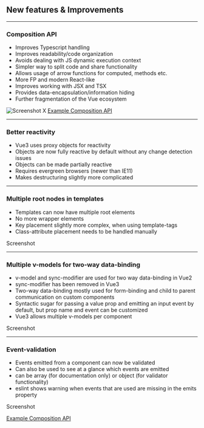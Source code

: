 <!-- section-title: New features & Improvements -->
## New features & Improvements

---
### Composition API
<!-- block-start: grid -->
<!-- block-start: column -->
<!-- classes: grid.sm -->
- Improves Typescript handling
- Improves readability/code organization
- Avoids dealing with JS dynamic execution context
- Simpler way to split code and share functionality
- Allows usage of arrow functions for computed, methods etc.
- More FP and modern React-like
- Improves working with JSX and TSX
- Provides data-encapsulation/information hiding
- Further fragmentation of the Vue ecosystem

<!-- block-end -->
<!-- block-start: column -->
![Screenshot X](../../code/examples/composition-api-1/screenshot.png)
[Example Composition API](http://127.0.0.1:8085/examples/composition-api-1/)

<!-- block-end -->
<!-- block-end -->

---
### Better reactivity
- Vue3 uses proxy objects for reactivity
- Objects are now fully reactive by default without any change detection issues
- Objects can be made partially reactive
- Requires evergreen browsers (newer than IE11)
- Makes destructuring slightly more complicated

---
### Multiple root nodes in templates
<!-- block-start: grid -->
<!-- block-start: column -->
<!-- classes: grid.sm -->
- Templates can now have multiple root elements
- No more wrapper elements
- Key placement slightly more complex, when using template-tags
- Class-attribute placement needs to be handled manually

<!-- block-end -->
<!-- block-start: column -->
Screenshot

<!-- block-end -->
<!-- block-end -->

---
### Multiple v-models for two-way data-binding
<!-- block-start: grid -->
<!-- block-start: column -->
<!-- classes: grid.sm -->
- v-model and sync-modifier are used for two way data-binding in Vue2
- sync-modifier has been removed in Vue3
- Two-way data-binding mostly used for form-binding and child to parent communication on custom components
- Syntactic sugar for passing a value prop and emitting an input event by default, but prop name and event can be customized
- Vue3 allows multiple v-models per component

<!-- block-end -->
<!-- block-start: column -->
Screenshot

<!-- block-end -->
<!-- block-end -->

---
### Event-validation
<!-- block-start: grid -->
<!-- block-start: column -->
<!-- classes: grid.sm -->
- Events emitted from a component can now be validated
- Can also be used to see at a glance which events are emitted
- can be array (for documentation only) or object (for validator functionality)
- eslint shows warning when events that are used are missing in the emits property

<!-- block-end -->
<!-- block-start: column -->
Screenshot

[Example Composition API](http://127.0.0.1:8085/examples/emits-1/)

<!-- block-end -->
<!-- block-end -->